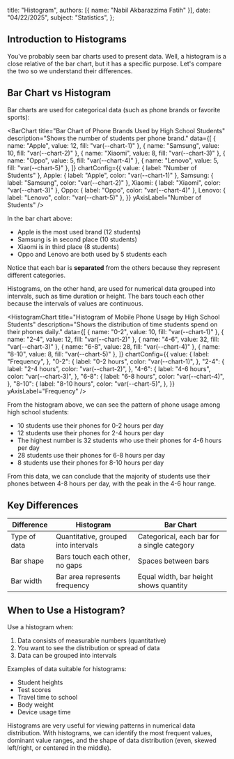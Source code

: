 
  title: "Histogram",
  authors: [{ name: "Nabil Akbarazzima Fatih" }],
  date: "04/22/2025",
  subject: "Statistics",
};

## Introduction to Histograms

You've probably seen bar charts used to present data. Well, a histogram is a close relative of the bar chart, but it has a specific purpose. Let's compare the two so we understand their differences.

## Bar Chart vs Histogram

Bar charts are used for categorical data (such as phone brands or favorite sports):

<BarChart
  title="Bar Chart of Phone Brands Used by High School Students"
  description="Shows the number of students per phone brand."
  data={[
    { name: "Apple", value: 12, fill: "var(--chart-1)" },
    { name: "Samsung", value: 10, fill: "var(--chart-2)" },
    { name: "Xiaomi", value: 8, fill: "var(--chart-3)" },
    { name: "Oppo", value: 5, fill: "var(--chart-4)" },
    { name: "Lenovo", value: 5, fill: "var(--chart-5)" },
  ]}
  chartConfig={{
    value: { label: "Number of Students" },
    Apple: { label: "Apple", color: "var(--chart-1)" },
    Samsung: { label: "Samsung", color: "var(--chart-2)" },
    Xiaomi: { label: "Xiaomi", color: "var(--chart-3)" },
    Oppo: { label: "Oppo", color: "var(--chart-4)" },
    Lenovo: { label: "Lenovo", color: "var(--chart-5)" },
  }}
  yAxisLabel="Number of Students"
/>

In the bar chart above:

- Apple is the most used brand (12 students)
- Samsung is in second place (10 students)
- Xiaomi is in third place (8 students)
- Oppo and Lenovo are both used by 5 students each

Notice that each bar is **separated** from the others because they represent different categories.

Histograms, on the other hand, are used for numerical data grouped into intervals, such as time duration or height. The bars touch each other because the intervals of values are continuous.

<HistogramChart
  title="Histogram of Mobile Phone Usage by High School Students"
  description="Shows the distribution of time students spend on their phones daily."
  data={[
    { name: "0-2", value: 10, fill: "var(--chart-1)" },
    { name: "2-4", value: 12, fill: "var(--chart-2)" },
    { name: "4-6", value: 32, fill: "var(--chart-3)" },
    { name: "6-8", value: 28, fill: "var(--chart-4)" },
    { name: "8-10", value: 8, fill: "var(--chart-5)" },
  ]}
  chartConfig={{
    value: {
      label: "Frequency",
    },
    "0-2": {
      label: "0-2 hours",
      color: "var(--chart-1)",
    },
    "2-4": {
      label: "2-4 hours",
      color: "var(--chart-2)",
    },
    "4-6": {
      label: "4-6 hours",
      color: "var(--chart-3)",
    },
    "6-8": {
      label: "6-8 hours",
      color: "var(--chart-4)",
    },
    "8-10": {
      label: "8-10 hours",
      color: "var(--chart-5)",
    },
  }}
  yAxisLabel="Frequency"
/>

From the histogram above, we can see the pattern of phone usage among high school students:

- 10 students use their phones for 0-2 hours per day
- 12 students use their phones for 2-4 hours per day
- The highest number is 32 students who use their phones for 4-6 hours per day
- 28 students use their phones for 6-8 hours per day
- 8 students use their phones for 8-10 hours per day

From this data, we can conclude that the majority of students use their phones between 4-8 hours per day, with the peak in the 4-6 hour range.

## Key Differences

| Difference   | Histogram                            | Bar Chart                                   |
| ------------ | ------------------------------------ | ------------------------------------------- |
| Type of data | Quantitative, grouped into intervals | Categorical, each bar for a single category |
| Bar shape    | Bars touch each other, no gaps       | Spaces between bars                         |
| Bar width    | Bar area represents frequency        | Equal width, bar height shows quantity      |

## When to Use a Histogram?

Use a histogram when:

1. Data consists of measurable numbers (quantitative)
2. You want to see the distribution or spread of data
3. Data can be grouped into intervals

Examples of data suitable for histograms:

- Student heights
- Test scores
- Travel time to school
- Body weight
- Device usage time

Histograms are very useful for viewing patterns in numerical data distribution. With histograms, we can identify the most frequent values, dominant value ranges, and the shape of data distribution (even, skewed left/right, or centered in the middle).
